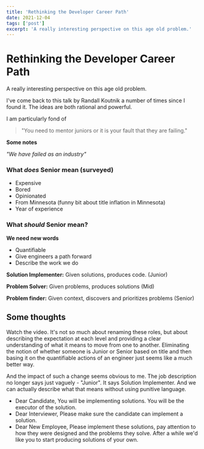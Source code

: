 ```yaml
---
title: 'Rethinking the Developer Career Path'
date: 2021-12-04
tags: ['post']
excerpt: 'A really interesting perspective on this age old problem.'
---
```


<hgroup>
	<h1>Rethinking the Developer Career Path</h1>
	<p>A really interesting perspective on this age old problem.</p>
</hgroup>

<YouTube id="yIPbE7BssOs" />

I've come back to this talk by Randall Koutnik a number of times since I found it. The ideas are both rational and powerful.

I am particularly fond of

> "You need to mentor juniors or it is your fault that they are failing."

**Some notes**

_"We have failed as an industry"_

### What _does_ Senior mean (surveyed)

-   Expensive
-   Bored
-   Opinionated
-   From Minnesota (funny bit about title inflation in Minnesota)
-   Year of experience

### What _should_ Senior mean?

**We need new words**

-   Quantifiable
-   Give engineers a path forward
-   Describe the work we do

**Solution Implementer:** Given solutions, produces code. (Junior)

**Problem Solver:** Given problems, produces solutions (Mid)

**Problem finder:** Given context, discovers and prioritizes problems (Senior)

## Some thoughts

Watch the video. It's not so much about renaming these roles, but about describing the expectation at each level and providing a clear understanding of what it means to move from one to another. Eliminating the notion of whether someone is Junior or Senior based on title and then basing it on the quantifiable actions of an engineer just seems like a much better way.

And the impact of such a change seems obvious to me. The job description no longer says just vaguely - "Junior". It says Solution Implementer. And we can actually describe what that means without using punitive language.

-   Dear Candidate, You will be implementing solutions. You will be the executor of the solution.
-   Dear Interviewer, Please make sure the candidate can implement a solution.
-   Dear New Employee, Please implement these solutions, pay attention to how they were designed and the problems they solve. After a while we'd like you to start producing solutions of your own.
